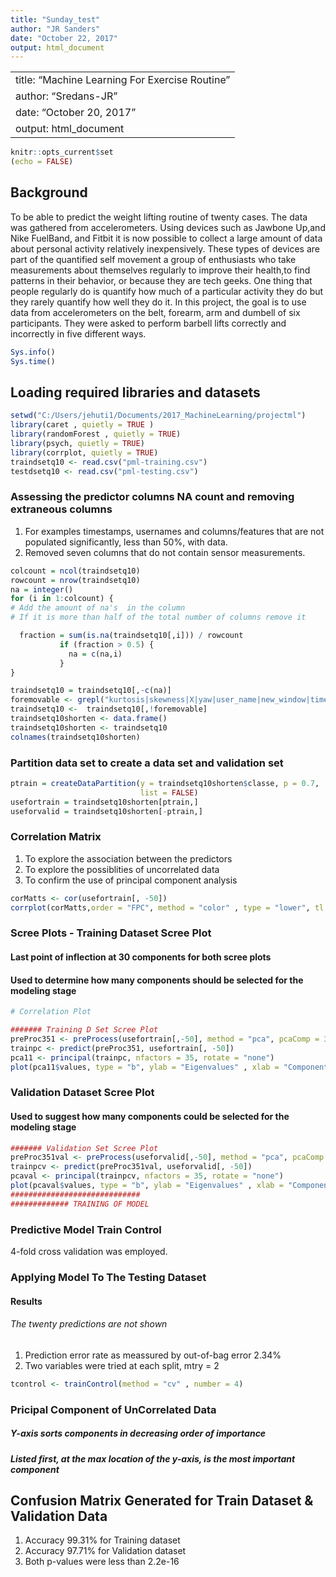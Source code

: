 ```yaml
---
title: "Sunday_test"
author: "JR Sanders"
date: "October 22, 2017"
output: html_document
---
```

---
title: "Machine Learning For Exercise Routine"
author: "Sredans-JR"
date: "October 20, 2017"
output: html_document
---
```r
knitr::opts_current$set
(echo = FALSE)
```
##  Background
To be able to predict the weight lifting routine of twenty cases. The data was gathered from accelerometers. Using devices such as Jawbone Up,and Nike FuelBand, and Fitbit it is now possible to collect a large amount of data about personal activity relatively inexpensively. These types of devices are part of the quantified self movement a group of enthusiasts who take measurements about themselves regularly to improve their health,to find patterns in their behavior, or because they are tech geeks. One thing that people regularly do is quantify how much of a particular activity they do but they rarely quantify how well they do it. In this project, the goal is to use data from accelerometers on the belt, forearm, arm and dumbell of six participants. They were asked to perform barbell lifts correctly and incorrectly in five different ways.   
```r
Sys.info()
Sys.time()
```
## Loading required libraries and datasets
```r
setwd("C:/Users/jehuti1/Documents/2017_MachineLearning/projectml")
library(caret , quietly = TRUE )
library(randomForest , quietly = TRUE)
library(psych, quietly = TRUE)
library(corrplot, quietly = TRUE)
traindsetq10 <- read.csv("pml-training.csv")
testdsetq10 <- read.csv("pml-testing.csv")
```
### Assessing the predictor columns NA count and removing extraneous columns 
1. For examples timestamps, usernames and columns/features that are not populated significantly, less than 50%,  with data. 
2. Removed seven columns that do not contain sensor measurements.

```r
colcount = ncol(traindsetq10)
rowcount = nrow(traindsetq10)
na = integer()
for (i in 1:colcount) {
# Add the amount of na's  in the column
# If it is more than half of the total number of columns remove it  

  fraction = sum(is.na(traindsetq10[,i])) / rowcount
           if (fraction > 0.5) {
             na = c(na,i)
           }
}

traindsetq10 = traindsetq10[,-c(na)]
foremovable <- grepl("kurtosis|skewness|X|yaw|user_name|new_window|timestamp",colnames(traindsetq10))
traindsetq10 <-  traindsetq10[,!foremovable]
traindsetq10shorten <- data.frame()
traindsetq10shorten <- traindsetq10
colnames(traindsetq10shorten)

```
### Partition data set to create a data set and validation set
```r
ptrain = createDataPartition(y = traindsetq10shorten$classe, p = 0.7, 
                             list = FALSE)
usefortrain = traindsetq10shorten[ptrain,]
useforvalid = traindsetq10shorten[-ptrain,]
```

### Correlation Matrix 
1. To explore the association between the predictors
2. To explore the possiblities of uncorrelated data
3. To confirm the use of principal component analysis
```r
corMatts <- cor(usefortrain[, -50])
corrplot(corMatts,order = "FPC", method = "color" , type = "lower", tl.cex = 0.8, tl.col = rgb(0,0,0))
```

###  Scree Plots - Training Dataset Scree Plot 
#### Last point of inflection at 30 components for both scree plots
#### Used to determine how many components should be selected for the modeling stage
```r
# Correlation Plot

####### Training D Set Scree Plot
preProc351 <- preProcess(usefortrain[,-50], method = "pca", pcaComp = 35 )
trainpc <- predict(preProc351, usefortrain[, -50])
pca11 <- principal(trainpc, nfactors = 35, rotate = "none") 
plot(pca11$values, type = "b", ylab = "Eigenvalues" , xlab = "Component"  )
```

### Validation Dataset Scree Plot
#### Used to suggest how many components could be selected for the modeling stage
```r
####### Validation Set Scree Plot
preProc351val <- preProcess(useforvalid[,-50], method = "pca", pcaComp = 35 )
trainpcv <- predict(preProc351val, useforvalid[, -50])
pcaval <- principal(trainpcv, nfactors = 35, rotate = "none") 
plot(pcaval$values, type = "b", ylab = "Eigenvalues" , xlab = "Component"  )
#############################
############# TRAINING OF MODEL
```
### Predictive Model Train Control 
4-fold cross validation was employed.

### Applying Model To The Testing Dataset
#### Results
###### The twenty predictions are not shown
1. Prediction error rate as meassured by out-of-bag error 2.34%
2. Two variables were tried at each split, mtry = 2
 
```r
tcontrol <- trainControl(method = "cv" , number = 4)
```
### Pricipal Component of UnCorrelated Data 
#####  Y-axis sorts components in decreasing order of importance
#####  Listed first, at the max location of the y-axis, is the most important component

## Confusion Matrix Generated for Train Dataset & Validation Data
1. Accuracy 99.31% for Training dataset
2. Accuracy 97.71% for Validation dataset
3. Both p-values were less than 2.2e-16
